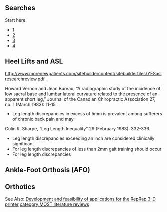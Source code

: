 {{MOST}}
{{Lit}}
==Searches==
Start here: 
* [http://scholar.google.com/scholar?q=3D+printing+orthotics&hl=en&btnG=Search&as_sdt=1%2C23&as_sdtp=on] 
* [http://scholar.google.com/scholar?hl=en&q=heel-lift&btnG=Search&as_sdt=0%2C23&as_ylo=&as_vis=0] 
* [http://scholar.google.com/scholar?hl=en&q=3D+printing+AFO&btnG=Search&as_sdt=0%2C23&as_ylo=&as_vis=0] 
* [http://scholar.google.com/scholar?q=lift+therapy+&hl=en&btnG=Search&as_sdt=1%2C23&as_sdtp=on]

==Heel Lifts and ASL==
http://www.morenewpatients.com/sitebuildercontent/sitebuilderfiles/YESaslresearchreview.pdf



Howard Vernon and Jean Bureau, “A radiographic study of the incidence of low sacral base and lumbar lateral curvature related to the presence of an apparent short leg,” Journal of the Canadian Chiropractic Association 27, no. 1 (March 1983): 11-15.

*Leg length discrepancies in excess of 5mm is prevalent among sufferers of chronic back pain and may 


Colin R. Sharpe, “Leg Length Inequality” 29 (February 1983): 332-336.

*Leg length discrepancies exceeding an inch are considered clinically significant
*For leg length discrepancies of less than 2mm gait training should occur
*For leg length discrepancies

 
==Ankle-Foot Orthosis (AFO)==


==Orthotics==
See Also: [[Development and feasibility of applications for the RepRap 3-D printer]]
[[category:MOST literature reviews]]